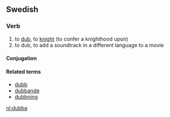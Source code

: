==Swedish==

===Verb===
{{head|sv|verb}}

# to [[dub]], to [[knight]] (to confer a knighthood upon)
# to dub, to add a soundtrack in a different language to a movie

====Conjugation====
{{sv-conj-wk}}

====Related terms====
* [[dubb]]
* [[dubbande]]
* [[dubbning]]

[[nl:dubba]]